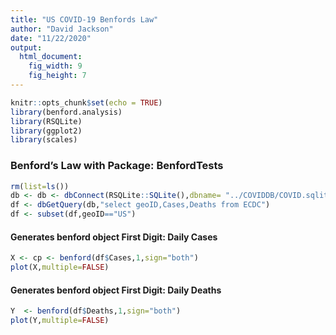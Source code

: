 ```yaml
---
title: "US COVID-19 Benfords Law"
author: "David Jackson"
date: "11/22/2020"
output: 
  html_document: 
    fig_width: 9
    fig_height: 7
---
```


```r
knitr::opts_chunk$set(echo = TRUE)
library(benford.analysis)
library(RSQLite)
library(ggplot2)
library(scales)

```

### Benford's Law with Package: BenfordTests

```r
rm(list=ls())
db <- db <- dbConnect(RSQLite::SQLite(),dbname= "../COVIDDB/COVID.sqlite3")
df <- dbGetQuery(db,"select geoID,Cases,Deaths from ECDC")
df <- subset(df,geoID=="US")
```

#### Generates benford object First Digit: Daily Cases

```r
X <- cp <- benford(df$Cases,1,sign="both")
plot(X,multiple=FALSE)
```

#### Generates benford object First Digit: Daily Deaths

```r
Y  <- benford(df$Deaths,1,sign="both")
plot(Y,multiple=FALSE)

```

